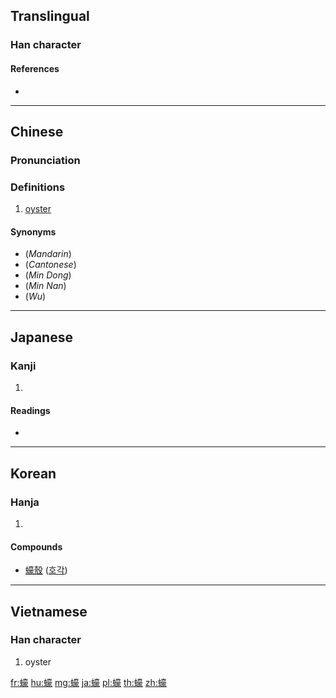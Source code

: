{{character info/new}}
{{also|蚝}}
==Translingual==

===Han character===
{{Han char|rn=142|rad=虫|as=14|sn=20|four=50132|canj=LIYRO}}

====References====
* {{Han ref|kx=1100.490|dkj=33748|dj=1564.330|hdz=42900.210|uh=8814|ud=34836|bh=C4AE|bd=50350}}

----

==Chinese==
{{zh-forms|s=蚝}}

===Pronunciation===
{{zh-pron
|m=háo
|c=hou4
|md=hò̤
|mn=ô
|w=3hhau
|cat=n
}}

===Definitions===
{{zh-hanzi}}

# [[oyster]]

====Synonyms====
* (''Mandarin'') {{zh-l|牡蠣}}
* (''Cantonese'') {{zh-l|生蠔}}
* (''Min Dong'') {{zh-l|蠣}}
* (''Min Nan'') {{zh-l|蚵}}
* (''Wu'') {{zh-l|蠣黃}}

{{zh-cat|Mollusks}}

----

==Japanese==

===Kanji===
{{ja-kanji|grade=|rs=虫14}}

# {{defn|lang=ja|sort=虫14}}

====Readings====
* {{ja-readings|goon=[[ごう]] (gō)|kanon=[[こう]] (kō)|kun=[[かき]] (kaki)|nanori=}}

----

==Korean==

===Hanja===
{{ko-hanja|hangeul=호|mr=ho|y=ho|eumhun=|ehrv=|ehmr=|ehy=}}

# {{defn|lang=ko|sort=虫20}}

====Compounds====
* [[蠔殼]] ([[호각]])

----

==Vietnamese==

===Han character===
{{vi-hantu|[[hào]], [[hàu]], [[hầu]]|rs=虫14}}

# oyster

[[fr:蠔]]
[[hu:蠔]]
[[mg:蠔]]
[[ja:蠔]]
[[pl:蠔]]
[[th:蠔]]
[[zh:蠔]]